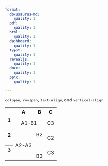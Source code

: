```yaml
---
format:
  docusaurus-md:
    quality: 1
  pdf:
    quality: 1
  html:
    quality: 1
  dashboard:
    quality: 1
  typst:
    quality: 1
  revealjs:
    quality: 1
  docx:
    quality: 1
  pptx:
    quality: 1

---
```


`colspan`, `rowspan`, `text-align`, and `vertical-align`

```{=html}
<table>
 <tr>
  <th></th>
  <th>A</th>
  <th>B</th>
  <th>C</th>
 </tr>
 <tr>
  <th>1<br/><br/></th>
  <td colspan="2" style="text-align: center">A1-B1</td>
  <td>C3</td>
 </tr>
 <tr>
  <th>2<br/><br/></th>
  <td rowspan="2" style="vertical-align: middle">A2-A3</td>
  <td style="vertical-align: top">B2</td>
  <td style="text-align: left">C2</td>
 </tr>
 <tr>
  <th>3<br/><br/></th>
  <td style="vertical-align: bottom">B3</td>
  <td style="text-align: right">C3</td>
 </tr>
</table>
```